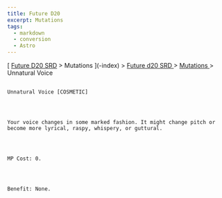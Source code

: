 ```yaml
---
title: Future D20
excerpt: Mutations
tags:
  - markdown
  - conversion
  - Astro
---
```







[
[Future D20 SRD]( / ) > Mutations
     ](-index)
     >
     [
      Future d20 SRD
     ](future-d20-srd-index)
     >
     [
      Mutations
     ](future-d20-srd-mutations-index)
     > Unnatural Voice
    




## 
    Unnatural Voice [COSMETIC]
   



    Your voice changes in some marked fashion. It might change pitch or become more lyrical, raspy, whispery, or guttural.
   



    MP Cost: 0.
   



    Benefit: None.
   






